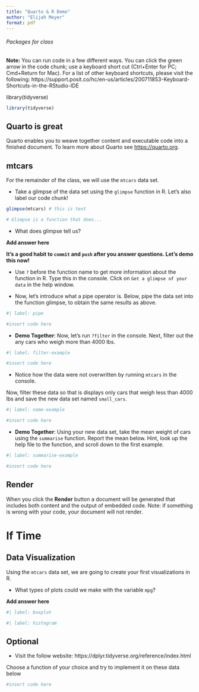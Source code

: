 ```yaml
---
title: "Quarto & R Demo"
author: "Elijah Meyer"
format: pdf
---
```


###### Packages for class

**Note:** You can run code in a few different ways. You can click the green arrow in the code chunk; use a keyboard short cut (Ctrl+Enter for PC; Cmd+Return for Mac). For a list of other keyboard shortcuts, please visit the following: https://support.posit.co/hc/en-us/articles/200711853-Keyboard-Shortcuts-in-the-RStudio-IDE

library(tidyverse)

```r
library(tidyverse)
```

## Quarto is great

Quarto enables you to weave together content and executable code into a finished document. To learn more about Quarto see <https://quarto.org>.

## mtcars

For the remainder of the class, we will use the `mtcars` data set.

-   Take a glimpse of the data set using the `glimpse` function in R. Let's also label our code chunk!

```r

glimpse(mtcars) # this is text

# Glimpse is a function that does...

```

-   What does glimpse tell us?

**Add answer here**

**It's a good habit to `commit` and `push` after you answer questions. Let's demo this now!**

-   Use `?` before the function name to get more information about the function in R. Type this in the console. Click on `Get a glimpse of your data` in the help window.

-   Now, let's introduce what a pipe operator is. Below, pipe the data set into the function glimpse, to obtain the same results as above.

```r
#| label: pipe

#insert code here

```

-   **Demo Together**: Now, let's run `?filter` in the console. Next, filter out the any cars who weigh more than 4000 lbs.

```r
#| label: filter-example

#insert code here

```

-   Notice how the data were not overwritten by running `mtcars` in the console.

Now, filter these data so that is displays only cars that weigh less than 4000 lbs and save the new data set named `small_cars`.

```r
#| label: name-example

#insert code here

```

-   **Demo Together**: Using your new data set, take the mean weight of cars using the `summarise` function. Report the mean below. Hint, look up the help file to the function, and scroll down to the first example.

```r
#| label: summarise-example

#insert code here

```

## Render

When you click the **Render** button a document will be generated that includes both content and the output of embedded code. Note: if something is wrong with your code, your document will not render.

# If Time

## Data Visualization

Using the `mtcars` data set, we are going to create your first visualizations in R.

-   What types of plots could we make with the variable `mpg`?

**Add answer here**

```r
#| label: boxplot

```

```r
#| label: histogram
```

## Optional

-   Visit the follow website: https://dplyr.tidyverse.org/reference/index.html

Choose a function of your choice and try to implement it on these data below

```r

#insert code here

```
